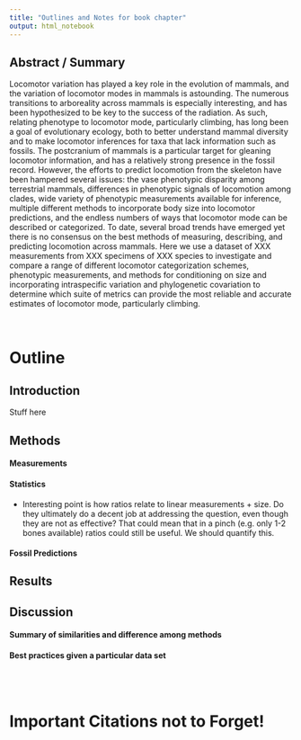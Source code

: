 ```yaml
---
title: "Outlines and Notes for book chapter"
output: html_notebook
---
```


## Abstract / Summary

Locomotor variation has played a key role in the evolution of mammals, and the variation of locomotor modes in mammals is astounding. The numerous transitions to arboreality across mammals is especially interesting, and has been hypothesized to be key to the success of the radiation. As such, relating phenotype to locomotor mode, particularly climbing, has long been a goal of evolutionary ecology, both to better understand mammal diversity and to make locomotor inferences for taxa that lack information such as fossils. The postcranium of mammals is a particular target for gleaning locomotor information, and has a relatively strong presence in the fossil record. However, the efforts to predict locomotion from the skeleton have been hampered several issues: the vase phenotypic disparity among terrestrial mammals, differences in phenotypic signals of locomotion among clades, wide variety of phenotypic measurements available for inference, multiple different methods to incorporate body size into locomotor predictions, and the endless numbers of ways that locomotor mode can be described or categorized. To date, several broad trends have emerged yet there is no consensus on the best methods of measuring, describing, and predicting locomotion across mammals. Here we use a dataset of XXX measurements from XXX specimens of XXX species to investigate and compare a range of different locomotor categorization schemes, phenotypic measurements, and methods for conditioning on size and incorporating intraspecific variation and phylogenetic covariation to determine which suite of metrics can provide the most reliable and accurate estimates of locomotor mode, particularly climbing.

<br>

# Outline

## Introduction  

Stuff here  

## Methods  

#### Measurements  

#### Statistics  

- Interesting point is how ratios relate to linear measurements + size. Do they ultimately do a decent job at addressing the question, even though they are not as effective? That could mean that in a pinch (e.g. only 1-2 bones available) ratios could still be useful. We should quantify this. 

#### Fossil Predictions  

## Results  


## Discussion

#### Summary of similarities and difference among methods

#### Best practices given a particular data set   

<br>
<br>

# Important Citations not to Forget!



